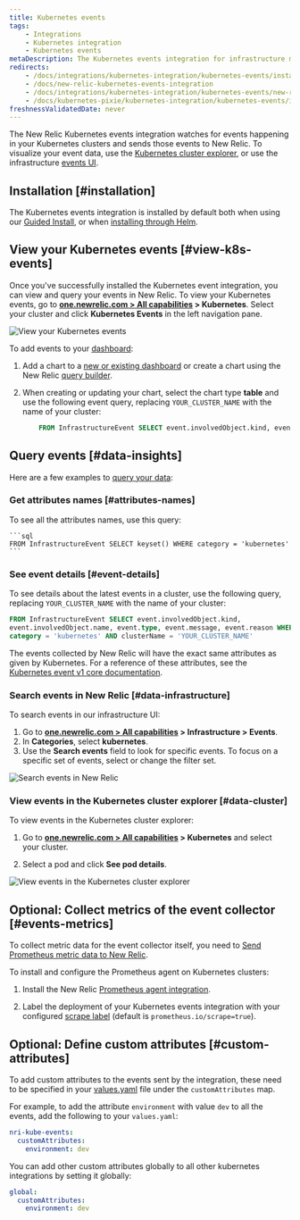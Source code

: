 ```yaml
---
title: Kubernetes events
tags:
    - Integrations
    - Kubernetes integration
    - Kubernetes events
metaDescription: The Kubernetes events integration for infrastructure monitoring watches for events happening in Kubernetes clusters and sends them to New Relic.
redirects:
    - /docs/integrations/kubernetes-integration/kubernetes-events/install-kubernetes-events-integration
    - /docs/new-relic-kubernetes-events-integration
    - /docs/integrations/kubernetes-integration/kubernetes-events/new-relic-kubernetes-events-integration
    - /docs/kubernetes-pixie/kubernetes-integration/kubernetes-events/install-kubernetes-events-integration
freshnessValidatedDate: never
---
```







The New Relic Kubernetes events integration watches for events happening in your Kubernetes clusters and sends those events to New Relic. To visualize your event data, use the [Kubernetes cluster explorer](/docs/integrations/kubernetes-integration/cluster-explorer/kubernetes-cluster-explorer), or use the infrastructure [events UI](/docs/infrastructure/new-relic-infrastructure/infrastructure-ui-pages/infrastructure-events-page-live-feed-every-config-change).

## Installation [#installation]

The Kubernetes events integration is installed by default both when using our [Guided Install](/install/kubernetes/?dropdown1=guided), or when [installing through Helm](/install/kubernetes/?dropdown1=helm).

## View your Kubernetes events [#view-k8s-events]

Once you've successfully installed the Kubernetes event integration, you can view and query your events in New Relic. To view your Kubernetes events, go to <DNT>**[one.newrelic.com > All capabilities](https://one.newrelic.com/all-capabilities) > Kubernetes**</DNT>. Select your cluster and click <DNT>**Kubernetes Events**</DNT> in the left navigation pane.

<img
    title="View your Kubernetes events"
    alt="View your Kubernetes events"
    src={kubernetesViewEvents}
/>

To add events to your [dashboard](/docs/dashboards/new-relic-one-dashboards/get-started/introduction-new-relic-one-dashboards):

1. Add a chart to a [new or existing dashboard](/docs/query-your-data/explore-query-data/dashboards/introduction-dashboards/) or create a chart using the New Relic [query builder](/docs/chart-builder/use-chart-builder/get-started/introduction-chart-builder).
2. When creating or updating your chart, select the chart type <DNT>**table**</DNT> and use the following event query, replacing `YOUR_CLUSTER_NAME` with the name of your cluster:

    ```sql
        FROM InfrastructureEvent SELECT event.involvedObject.kind, event.involvedObject.name, event.reason,event.message WHERE clusterName = 'YOUR_CLUSTER_NAME' limit 100
    ```

## Query events [#data-insights]

Here are a few examples to [query your data](/docs/using-new-relic/data/understand-data/query-new-relic-data):

### Get attributes names [#attributes-names]

To see all the attributes names, use this query:

    ```sql
    FROM InfrastructureEvent SELECT keyset() WHERE category = 'kubernetes'
    ```

### See event details [#event-details]

To see details about the latest events in a cluster, use the following query, replacing `YOUR_CLUSTER_NAME` with the name of your cluster:

```sql
FROM InfrastructureEvent SELECT event.involvedObject.kind,
event.involvedObject.name, event.type, event.message, event.reason WHERE
category = 'kubernetes' AND clusterName = 'YOUR_CLUSTER_NAME'
```

The events collected by New Relic will have the exact same attributes as given by Kubernetes. For a reference of these attributes, see the [Kubernetes event v1 core documentation](https://kubernetes.io/docs/reference/generated/kubernetes-api/v1.19/#event-v1-core).

### Search events in New Relic [#data-infrastructure]

To search events in our infrastructure UI:

1. Go to <DNT>**[one.newrelic.com > All capabilities](https://one.newrelic.com/all-capabilities) > Infrastructure > Events**</DNT>.
2. In <DNT>**Categories**</DNT>, select <DNT>**kubernetes**</DNT>.
3. Use the <DNT>**Search events**</DNT> field to look for specific events. To focus on a specific set of events, select or change the filter set. 

<img
    title="Search events in New Relic"
    alt="Search events in New Relic"
    src={kubernetesViewEventsCategories}
/>


### View events in the Kubernetes cluster explorer [#data-cluster]

To view events in the Kubernetes cluster explorer:

1. Go to <DNT>**[one.newrelic.com > All capabilities](https://one.newrelic.com/all-capabilities) > Kubernetes**</DNT> and select your cluster.

2. Select a pod and click <DNT>**See pod details**</DNT>.

<img
    title="View events in the Kubernetes cluster explorer"
    alt="View events in the Kubernetes cluster explorer"
    src={kubernetesSeePodDetails}
/>


## Optional: Collect metrics of the event collector [#events-metrics]

To collect metric data for the event collector itself, you need to [Send Prometheus metric data to New Relic](/docs/infrastructure/prometheus-integrations/get-started/send-prometheus-metric-data-new-relic/). 

To install and configure the Prometheus agent on Kubernetes clusters:

1. Install the New Relic [Prometheus agent integration](/docs/infrastructure/prometheus-integrations/install-configure-prometheus-agent/install-prometheus-agent/).

2. Label the deployment of your Kubernetes events integration with your configured [scrape label](/docs/infrastructure/prometheus-integrations/install-configure-prometheus-agent/setup-prometheus-agent) (default is `prometheus.io/scrape=true`).

## Optional: Define custom attributes [#custom-attributes]

To add custom attributes to the events sent by the integration, these need to be specified in your
[values.yaml](https://github.com/newrelic/nri-kube-events/blob/main/charts/nri-kube-events/values.yaml) file under the `customAttributes` map.

For example, to add the attribute `environment` with value `dev` to all the events, add the following to your `values.yaml`:

```yml
nri-kube-events:
  customAttributes:
    environment: dev
```

You can add other custom attributes globally to all other kubernetes integrations by setting it globally:

```yml
global:
  customAttributes:
    environment: dev
```
